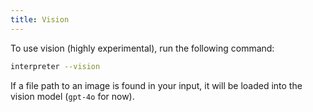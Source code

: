 ```yaml
---
title: Vision
---
```


To use vision (highly experimental), run the following command:

```bash
interpreter --vision
```

If a file path to an image is found in your input, it will be loaded into the vision model (`gpt-4o` for now).
